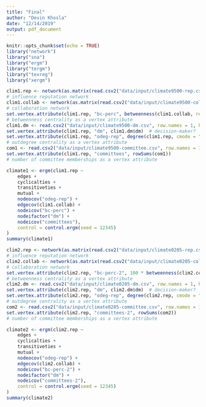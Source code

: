 ```yaml
---
title: "Final"
author: "Devin Khosla"
date: "12/14/2019"
output: pdf_document
---
```


```r
knitr::opts_chunk$set(echo = TRUE)
library("network")
library("sna")
library("ergm")
library("tergm")
library("texreg")
library("xergm")
```

```r
clim1.rep <- network(as.matrix(read.csv2("data/input/climate9500-rep.csv", row.names = 1, header = TRUE)))
# influence reputation network
clim1.collab <- network(as.matrix(read.csv2("data/input/climate9500-collab.csv", row.names = 1, header = TRUE)))  
# collaboration network
set.vertex.attribute(clim1.rep, "bc-perc", betweenness(clim1.collab, rescale = TRUE))  
# betweenness centrality as a vertex attribute
clim1.dm <- read.csv2("data/input/climate9500-dm.csv", row.names = 1, header = TRUE)
set.vertex.attribute(clim1.rep, "dm", clim1.dm$dm)  # decision-maker?
set.vertex.attribute(clim1.rep, "odeg-rep", degree(clim1.rep, cmode = "outdegree"))  
# outdegree centrality as a vertex attribute
com1 <- read.csv2("data/input/climate9500-committee.csv", row.names = 1, header = TRUE)
set.vertex.attribute(clim1.rep, "committees", rowSums(com1))
# number of committee memberships as a vertex attribute
```

```r
climate1 <- ergm(clim1.rep ~ 
    edges + 
    cyclicalties + 
    transitiveties + 
    mutual + 
    nodeocov("odeg-rep") + 
    edgecov(clim1.collab) + 
    nodeicov("bc-perc") + 
    nodeifactor("dm") + 
    nodeicov("committees"), 
    control = control.ergm(seed = 12345)
) 
summary(climate1)
```

```r
clim2.rep <- network(as.matrix(read.csv2("data/input/climate0205-rep.csv", row.names = 1, header = TRUE)))
# influence reputation network
clim2.collab <- network(as.matrix(read.csv2("data/input/climate0205-collab.csv", row.names = 1, header = TRUE)))
# collaboration network
set.vertex.attribute(clim2.rep, "bc-perc-2", 100 * betweenness(clim2.collab, rescale = TRUE))  
# betweenness centrality as a vertex attribute
clim2.dm <- read.csv2("data/input/climate0205-dm.csv", row.names = 1, header = TRUE)
set.vertex.attribute(clim2.rep, "dm", clim2.dm$dm)  # decision-maker?
set.vertex.attribute(clim2.rep, "odeg-rep", degree(clim2.rep, cmode = "outdegree"))  
# outdegree centrality as a vertex attribute
com2 <- read.csv2("data/input/climate0205-committee.csv", row.names = 1, header = TRUE)
set.vertex.attribute(clim2.rep, "committees-2", rowSums(com2))
# number of committee memberships as a vertex attribute
```

```r
climate2 <- ergm(clim2.rep ~ 
    edges + 
    cyclicalties + 
    transitiveties + 
    mutual + 
    nodeocov("odeg-rep") + 
    edgecov(clim2.collab) + 
    nodeicov("bc-perc-2") + 
    nodeifactor("dm") + 
    nodeicov("committees-2"), 
    control = control.ergm(seed = 12345)
)
summary(climate2)
```









